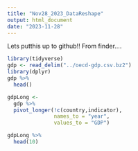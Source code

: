 ```yaml
---
title: "Nov28_2023_DataReshape"
output: html_document
date: "2023-11-28"
---
```


Lets putthis up to github!! From finder....

```r
library(tidyverse)
gdp <- read_delim("../oecd-gdp.csv.bz2")
library(dplyr)
gdp %>% 
  head()
```

```r
gdpLong <- 
  gdp %>% 
  pivot_longer(!c(country,indicator),
               names_to = "year",
               values_to = "GDP")

gdpLong %>% 
  head(10)
```
```r

```

